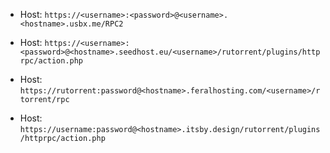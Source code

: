 
<Tabs>

<TabItem value="ultra-rtorrent" label="Ultra.cc">

- Host: `https://<username>:<password>@<username>.<hostname>.usbx.me/RPC2`

</TabItem>

<TabItem value="seedhost-rtorrent" label="Seedhost.eu"> 

- Host: `https://<username>:<password>@<hostname>.seedhost.eu/<username>/rutorrent/plugins/httprpc/action.php`

</TabItem>

<TabItem value="feralhosting-rtorrent" label="Feralhosting"> 

- Host: `https://rutorrent:password@<hostname>.feralhosting.com/<username>/rtorrent/rpc`

</TabItem>

<TabItem value="hbd-rtorrent" label="Hostingby.design"> 

- Host: `https://username:password@<hostname>.itsby.design/rutorrent/plugins/httprpc/action.php`

</TabItem>

</Tabs>
